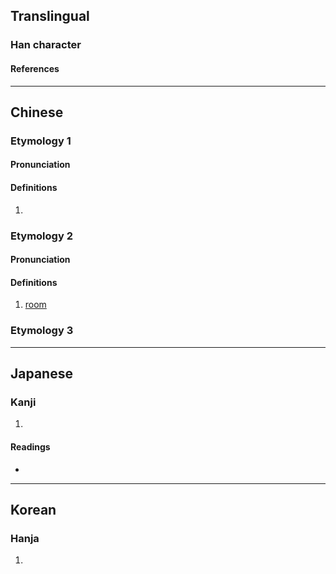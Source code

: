 {{character info/new}}
==Translingual==

===Han character===
{{Han char|rn=27|rad=厂|as=06|sn=8|four=71214|canj=MMIG|ids=⿸厂至}}

====References====
{{Han ref|kx=0161.110|dkj=02933|dj=0367.340|hdz=10071.010|uh=5394}}

----

==Chinese==

===Etymology 1===
{{zh-forms}}

====Pronunciation====
{{zh-pron
|m=zhì
|cat=
}}

====Definitions====
{{zh-hanzi}}

# {{n-g|(Used in {{l|zh|盩厔}})}} {{rfdef|zh}}

===Etymology 2===
{{zh-forms}}

====Pronunciation====
{{zh-pron
|m=shī,shì
|cat=n
}}

====Definitions====
{{zh-hanzi}}

# {{zh-hg}} [[room]] {{attn|zh|alt form of 室?}}

===Etymology 3===
{{zh-see|庢|v}}

----

==Japanese==

===Kanji===
{{ja-kanji|grade=|rs=厂06}}

# {{rfdef|ja|sort=厂06}}

====Readings====
* {{ja-readings|on=[[しつ]] (shitsu), [[しち]] (shichi)|kun=[[ささえられる]] (sasaerareru), [[とまる]] (tomaru)}}

----

==Korean==

===Hanja===
{{ko-hanja|hangeul=질|rv=jil|mr=chil}}

# {{rfdef|ko|sort=厂06}}